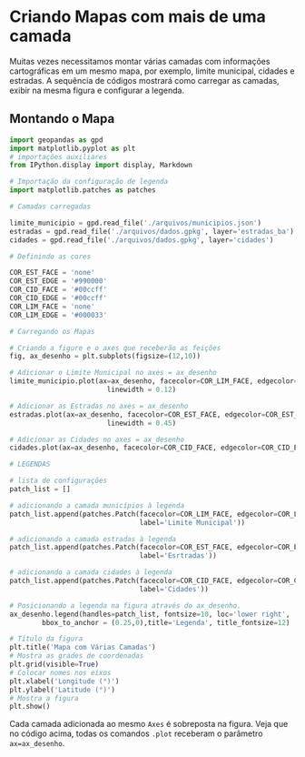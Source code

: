 # Criando Mapas com mais de uma camada

Muitas vezes necessitamos montar várias camadas com informações cartográficas em um mesmo mapa, por exemplo, limite municipal, cidades e estradas. A sequência de códigos mostrará como carregar as camadas, exibir na mesma figura e configurar a legenda.


## Montando o Mapa

```python
import geopandas as gpd
import matplotlib.pyplot as plt
# importações auxiliares
from IPython.display import display, Markdown

# Importação da configuração de legenda
import matplotlib.patches as patches

# Camadas carregadas

limite_municipio = gpd.read_file('./arquivos/municipios.json')
estradas = gpd.read_file('./arquivos/dados.gpkg', layer='estradas_ba')
cidades = gpd.read_file('./arquivos/dados.gpkg', layer='cidades')

# Definindo as cores

COR_EST_FACE = 'none'
COR_EST_EDGE = '#990000'
COR_CID_FACE = '#00ccff'
COR_CID_EDGE = '#00ccff'
COR_LIM_FACE = 'none'
COR_LIM_EDGE = '#000033'
```


```python
# Carregando os Mapas

# Criando a figure e o axes que receberão as feições
fig, ax_desenho = plt.subplots(figsize=(12,10))

# Adicionar o Limite Municipal no axes = ax_desenho
limite_municipio.plot(ax=ax_desenho, facecolor=COR_LIM_FACE, edgecolor=COR_LIM_EDGE, 
                        linewidth = 0.12)

# Adicionar as Estradas no axes = ax_desenho
estradas.plot(ax=ax_desenho, facecolor=COR_EST_FACE, edgecolor=COR_EST_EDGE,
                        linewidth = 0.45)

# Adicionar as Cidades no axes = ax_desenho
cidades.plot(ax=ax_desenho, facecolor=COR_CID_FACE, edgecolor=COR_CID_EDGE)

# LEGENDAS

# lista de configurações
patch_list = []

# adicionando a camada municípios à legenda
patch_list.append(patches.Patch(facecolor=COR_LIM_FACE, edgecolor=COR_LIM_EDGE, 
                                label='Limite Municipal'))

# adicionando a camada estradas à legenda
patch_list.append(patches.Patch(facecolor=COR_EST_FACE, edgecolor=COR_EST_EDGE,
                                label='Esrtradas'))

# adicionando a camada cidades à legenda
patch_list.append(patches.Patch(facecolor=COR_CID_FACE, edgecolor=COR_CID_EDGE, 
                                label='Cidades'))

# Posicionando a legenda na figura através do ax_desenho.
ax_desenho.legend(handles=patch_list, fontsize=10, loc='lower right',
        bbox_to_anchor = (0.25,0),title='Legenda', title_fontsize=12)

# Título da figura
plt.title('Mapa com Várias Camadas')
# Mostra as grades de coordenadas
plt.grid(visible=True)
# Colocar nomes nos eixos
plt.xlabel('Longitude (°)')
plt.ylabel('Latitude (°)')
# Mostra a figura 
plt.show()
```

Cada camada adicionada ao mesmo `Axes` é sobreposta na figura. Veja que no código acima, todas os comandos `.plot` receberam o parâmetro `ax=ax_desenho`.

